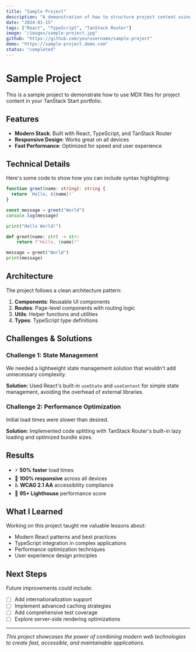 ```yaml
---
title: "Sample Project"
description: "A demonstration of how to structure project content using MDX"
date: "2024-01-15"
tags: ["React", "TypeScript", "TanStack Router"]
image: "/images/sample-project.jpg"
github: "https://github.com/yourusername/sample-project"
demo: "https://sample-project.demo.com"
status: "completed"
---
```


# Sample Project

This is a sample project to demonstrate how to use MDX files for project content in your TanStack Start portfolio.

## Features

- **Modern Stack**: Built with React, TypeScript, and TanStack Router
- **Responsive Design**: Works great on all devices
- **Fast Performance**: Optimized for speed and user experience

## Technical Details

Here's some code to show how you can include syntax highlighting:

```typescript title="hello.ts" caption="hello" showLineNumbers{3}
function greet(name: string): string {
  return `Hello, ${name}!`
}

const message = greet("World")
console.log(message)
```

```python
print("Hello World!")

def greet(name: str) -> str:
    return f"Hello, {name}!"

message = greet("World")
print(message)
```


## Architecture

The project follows a clean architecture pattern:

1. **Components**: Reusable UI components
2. **Routes**: Page-level components with routing logic
3. **Utils**: Helper functions and utilities
4. **Types**: TypeScript type definitions

## Challenges & Solutions

### Challenge 1: State Management
We needed a lightweight state management solution that wouldn't add unnecessary complexity.

**Solution**: Used React's built-in `useState` and `useContext` for simple state management, avoiding the overhead of external libraries.

### Challenge 2: Performance Optimization
Initial load times were slower than desired.

**Solution**: Implemented code splitting with TanStack Router's built-in lazy loading and optimized bundle sizes.

## Results

- ⚡ **50% faster** load times
- 📱 **100% responsive** across all devices  
- ♿ **WCAG 2.1 AA** accessibility compliance
- 🚀 **95+ Lighthouse** performance score

## What I Learned

Working on this project taught me valuable lessons about:

- Modern React patterns and best practices
- TypeScript integration in complex applications
- Performance optimization techniques
- User experience design principles

## Next Steps

Future improvements could include:

- [ ] Add internationalization support
- [ ] Implement advanced caching strategies
- [ ] Add comprehensive test coverage
- [ ] Explore server-side rendering optimizations

---

*This project showcases the power of combining modern web technologies to create fast, accessible, and maintainable applications.*
